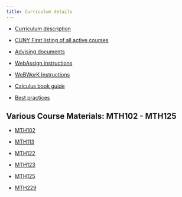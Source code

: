 ```yaml
---
title: Curriculum details
---
```


* [Curriculum description](./course_list.html)

* [CUNY First listing of all active courses](https://globalsearch.cuny.edu/CFGlobalSearchTool/search.jsp)


* [Advising documents](./AdvisingDocuments)

* [WebAssign instructions](./WebAssign_Instructions/)

* [WeBWorK Instructions](./WeBWorK_Instructions/)

* [Calculus book guide](calculus-book-guide.qmd)

* [Best practices](BestPracticesTeaching.pdf)

## Various Course Materials: MTH102 - MTH125

* [MTH102](./MTH102/)

* [MTH113](./MTH113/)

* [MTH122](./MTH122/)

* [MTH123](./MTH123/)

* [MTH125](./MTH125/)

* [MTH229](./MTH229/)
